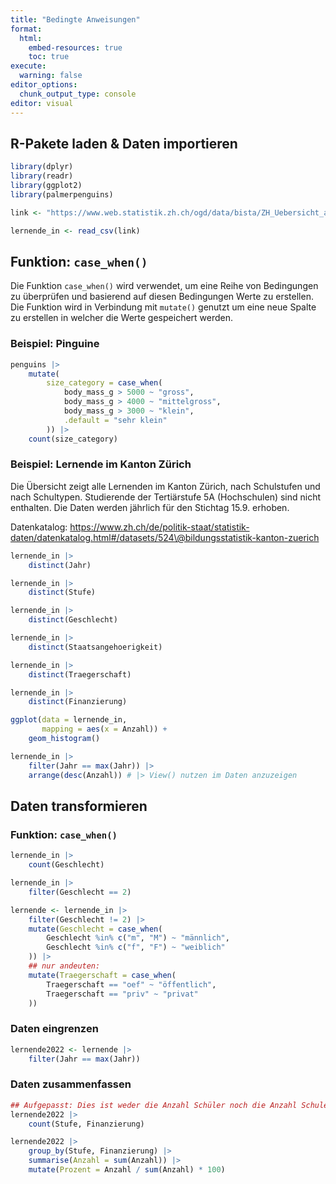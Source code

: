 ```yaml
---
title: "Bedingte Anweisungen"
format:
  html:
    embed-resources: true
    toc: true
execute:
  warning: false
editor_options: 
  chunk_output_type: console
editor: visual
---
```


## R-Pakete laden & Daten importieren

```r
library(dplyr)
library(readr)
library(ggplot2)
library(palmerpenguins)
```

```r
link <- "https://www.web.statistik.zh.ch/ogd/data/bista/ZH_Uebersicht_alle_Lernende.csv"

lernende_in <- read_csv(link)
```

## Funktion: `case_when()`

Die Funktion `case_when()` wird verwendet, um eine Reihe von Bedingungen zu überprüfen und basierend auf diesen Bedingungen Werte zu erstellen. Die Funktion wird in Verbindung mit `mutate()` genutzt um eine neue Spalte zu erstellen in welcher die Werte gespeichert werden.

### Beispiel: Pinguine

```r
penguins |> 
    mutate(
        size_category = case_when(
            body_mass_g > 5000 ~ "gross",
            body_mass_g > 4000 ~ "mittelgross",
            body_mass_g > 3000 ~ "klein", 
            .default = "sehr klein"
        )) |> 
    count(size_category)
```

### Beispiel: Lernende im Kanton Zürich

Die Übersicht zeigt alle Lernenden im Kanton Zürich, nach Schulstufen und nach Schultypen. Studierende der Tertiärstufe 5A (Hochschulen) sind nicht enthalten. Die Daten werden jährlich für den Stichtag 15.9. erhoben.

Datenkatalog: [https://www.zh.ch/de/politik-staat/statistik-daten/datenkatalog.html#/datasets/524\\\@bildungsstatistik-kanton-zuerich](https://www.zh.ch/de/politik-staat/statistik-daten/datenkatalog.html#/datasets/524\@bildungsstatistik-kanton-zuerich){.uri}

```r

lernende_in |> 
    distinct(Jahr)

lernende_in |> 
    distinct(Stufe)

lernende_in |> 
    distinct(Geschlecht)

lernende_in |> 
    distinct(Staatsangehoerigkeit)

lernende_in |> 
    distinct(Traegerschaft)

lernende_in |> 
    distinct(Finanzierung)

ggplot(data = lernende_in,
       mapping = aes(x = Anzahl)) +
    geom_histogram()

lernende_in |> 
    filter(Jahr == max(Jahr)) |> 
    arrange(desc(Anzahl)) # |> View() nutzen im Daten anzuzeigen

```

## Daten transformieren

### Funktion: `case_when()`

```r
lernende_in |> 
    count(Geschlecht)

lernende_in |> 
    filter(Geschlecht == 2) 

lernende <- lernende_in |> 
    filter(Geschlecht != 2) |> 
    mutate(Geschlecht = case_when(
        Geschlecht %in% c("m", "M") ~ "männlich",
        Geschlecht %in% c("f", "F") ~ "weiblich"
    )) |> 
    ## nur andeuten:
    mutate(Traegerschaft = case_when(
        Traegerschaft == "oef" ~ "öffentlich",
        Traegerschaft == "priv" ~ "privat"
    ))
```

### Daten eingrenzen

```r
lernende2022 <- lernende |> 
    filter(Jahr == max(Jahr))
```

### Daten zusammenfassen

```r
## Aufgepasst: Dies ist weder die Anzahl Schüler noch die Anzahl Schulen
lernende2022 |> 
    count(Stufe, Finanzierung) 

lernende2022 |> 
    group_by(Stufe, Finanzierung) |>
    summarise(Anzahl = sum(Anzahl)) |> 
    mutate(Prozent = Anzahl / sum(Anzahl) * 100) 
```
